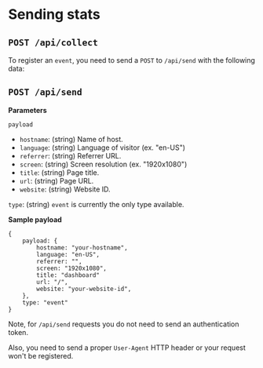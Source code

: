 # Sending stats

## `POST /api/collect`

To register an `event`, you need to send a `POST` to `/api/send` with
the following data:

## `POST /api/send`

**Parameters**

`payload`

- `hostname`: (string) Name of host.
- `language`: (string) Language of visitor (ex. "en-US")
- `referrer`: (string) Referrer URL.
- `screen`: (string) Screen resolution (ex. "1920x1080")
- `title`: (string) Page title.
- `url`: (string) Page URL.
- `website`: (string) Website ID.

`type`: (string) `event` is currently the only type available.

**Sample payload**

```
{
    payload: {
        hostname: "your-hostname",
        language: "en-US",
        referrer: "",
        screen: "1920x1080",
        title: "dashboard"
        url: "/",
        website: "your-website-id",
    },
    type: "event"
}
```

Note, for `/api/send` requests you do not need to send an
authentication token.

Also, you need to send a proper `User-Agent` HTTP header or
your request won't be registered.
